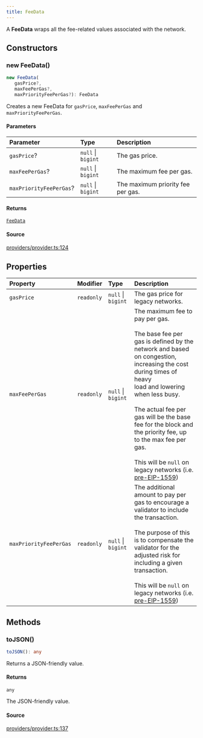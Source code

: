 ```yaml
---
title: FeeData
---
```


A **FeeData** wraps all the fee-related values associated with the network.

## Constructors

### new FeeData()

```ts
new FeeData(
   gasPrice?, 
   maxFeePerGas?, 
   maxPriorityFeePerGas?): FeeData
```

Creates a new FeeData for `gasPrice`, `maxFeePerGas` and `maxPriorityFeePerGas`.

#### Parameters

| Parameter | Type | Description |
| :------ | :------ | :------ |
| `gasPrice`? | `null` \| `bigint` | The gas price. |
| `maxFeePerGas`? | `null` \| `bigint` | The maximum fee per gas. |
| `maxPriorityFeePerGas`? | `null` \| `bigint` | The maximum priority fee per gas. |

#### Returns

[`FeeData`](/content/classes/FeeData)

#### Source

[providers/provider.ts:124](https://github.com/dominant-strategies/quais.js/blob/751386e3ad6372322a3c76548f56b903bfed1896/src/providers/provider.ts#L124)

## Properties

| Property | Modifier | Type | Description |
| :------ | :------ | :------ | :------ |
| `gasPrice` | `readonly` | `null` \| `bigint` | The gas price for legacy networks. |
| `maxFeePerGas` | `readonly` | `null` \| `bigint` | The maximum fee to pay per gas.<br /><br />The base fee per gas is defined by the network and based on congestion, increasing the cost during times of heavy<br />load and lowering when less busy.<br /><br />The actual fee per gas will be the base fee for the block and the priority fee, up to the max fee per gas.<br /><br />This will be `null` on legacy networks (i.e. [pre-EIP-1559](https://eips.ethereum.org/EIPS/eip-1559)) |
| `maxPriorityFeePerGas` | `readonly` | `null` \| `bigint` | The additional amount to pay per gas to encourage a validator to include the transaction.<br /><br />The purpose of this is to compensate the validator for the adjusted risk for including a given transaction.<br /><br />This will be `null` on legacy networks (i.e. [pre-EIP-1559](https://eips.ethereum.org/EIPS/eip-1559)) |

## Methods

### toJSON()

```ts
toJSON(): any
```

Returns a JSON-friendly value.

#### Returns

`any`

The JSON-friendly value.

#### Source

[providers/provider.ts:137](https://github.com/dominant-strategies/quais.js/blob/751386e3ad6372322a3c76548f56b903bfed1896/src/providers/provider.ts#L137)
